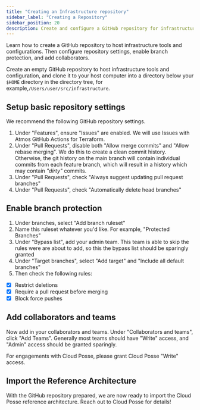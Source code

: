 ```yaml
---
title: "Creating an Infrastructure repository"
sidebar_label: "Creating a Repository"
sidebar_position: 20
description: Create and configure a GitHub repository for infrastructure
---
```


<Intro>
Learn how to create a GitHub repository to host infrastructure tools and configurations. Then configure repository settings, enable branch protection, and add collaborators.
</Intro>

Create an empty GitHub repository to host infrastructure tools and configuration, and clone it to your host computer
into a directory below your `$HOME` directory in the directory tree, for example,`/Users/user/src/infrastructure`.

## Setup basic repository settings

We recommend the following GitHub repository settings.

1. Under "Features", ensure "Issues" are enabled. We will use Issues with Atmos GitHub Actions for Terraform.
1. Under "Pull Requests", disable both "Allow merge commits" and "Allow rebase merging". We do this to create a clean
   commit history. Otherwise, the git history on the main branch will contain individual commits from each feature
   branch, which will result in a history which may contain _"dirty"_ commits.
1. Under "Pull Requests", check "Always suggest updating pull request branches"
1. Under "Pull Requests", check "Automatically delete head branches"

## Enable branch protection

1. Under branches, select "Add branch ruleset"
1. Name this ruleset whatever you'd like. For example, "Protected Branches"
1. Under "Bypass list", add your admin team. This team is able to skip the rules were are about to add, so this the
   bypass list should be sparingly granted
1. Under "Target branches", select "Add target" and "Include all default branches"
1. Then check the following rules:

- [x] Restrict deletions
- [x] Require a pull request before merging
- [x] Block force pushes

## Add collaborators and teams

Now add in your collaborators and teams. Under "Collaborators and teams", click "Add Teams". Generally most teams should
have "Write" access, and "Admin" access should be granted sparingly.

For engagements with Cloud Posse, please grant Cloud Posse "Write" access.

## Import the Reference Architecture

With the GitHub repository prepared, we are now ready to import the Cloud Posse reference architecture. Reach out to
Cloud Posse for details!
